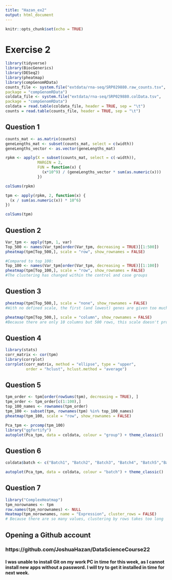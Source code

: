 ---
title: "Hazan_ex2"
output: html_document
---

```{r setup, include=FALSE}
knitr::opts_chunk$set(echo = TRUE)
```

# Exercise 2

```{r loading the datasets}
library(tidyverse)
library(BiocGenerics)
library(DESeq2)
library(pheatmap)
library(compGenomRData)
counts_file <- system.file("extdata/rna-seq/SRP029880.raw_counts.tsv",
package = "compGenomRData")
coldata_file <- system.file("extdata/rna-seq/SRP029880.colData.tsv",
package = "compGenomRData")
coldata = read.table(coldata_file, header = TRUE, sep = "\t")
counts = read.table(counts_file, header = TRUE, sep = "\t")
```

## Question 1
```{r}
counts_mat <- as.matrix(counts)
geneLengths_mat <- subset(counts_mat, select = c(width))
geneLengths_vector <- as.vector(geneLengths_mat)

rpkm <- apply(X = subset(counts_mat, select = c(-width)),
              MARGIN = 2,
              FUN = function(x) {
                (x*10^9) / (geneLengths_vector * sum(as.numeric(x)))
              })

colSums(rpkm)

tpm <- apply(rpkm, 2, function(x) {
  (x / sum(as.numeric(x)) * 10^6)
})

colSums(tpm)
```

## Question 2
```{r}
Var_tpm <- apply(tpm, 1, var)
Top_500 <- names(Var_tpm[order(Var_tpm, decreasing = TRUE)][1:500])
pheatmap(tpm[Top_500,], scale = "row", show_rownames = FALSE)

#Compared to top 100:
Top_100 <- names(Var_tpm[order(Var_tpm, decreasing = TRUE)][1:100])
pheatmap(tpm[Top_100,], scale = "row", show_rownames = FALSE)
#The clustering has changed within the control and case groups
```

## Question 3
```{r}
pheatmap(tpm[Top_500,], scale = "none", show_rownames = FALSE)
#With no defined scale, the first (and lowest) genes are given too much space

pheatmap(tpm[Top_500,], scale = "column", show_rownames = FALSE)
#Because there are only 10 columns but 500 rows, this scale doesn't properly show us the rows
```

## Question 4
```{r}
library(stats)
corr_matrix <- cor(tpm)
library(corrplot)
corrplot(corr_matrix, method = "ellipse", type = "upper", 
         order = "hclust", hclust.method = "average")
```

## Question 5
```{r}
tpm_order <- tpm[order(rowSums(tpm), decreasing = TRUE), ]
tpm_order <- tpm_order[c(1:100),]
top_100_names <- rownames(tpm_order)
tpm_100 <- subset(tpm, rownames(tpm) %in% top_100_names)
pheatmap(tpm_100, scale = "row", show_rownames = FALSE)

Pca_tpm <- prcomp(tpm_100)
library("ggfortify")
autoplot(Pca_tpm, data = coldata, colour = "group") + theme_classic()
```

## Question 6
```{r}
coldata$batch <- c("Batch1", "Batch2", "Batch3", "Batch4", "Batch5","Batch1", "Batch2", "Batch3", "Batch4", "Batch5")

autoplot(Pca_tpm, data = coldata, colour = "batch") + theme_classic()
```

## Question 7
```{r}
library("ComplexHeatmap")
tpm_norownames <- tpm
row.names(tpm_norownames) <- NULL
Heatmap(tpm_norownames, name = "Expression", cluster_rows = FALSE)
# Because there are so many values, clustering by rows takes too long
```

## Opening a Github account
### https://github.com/JoshuaHazan/DataScienceCourse22
#### I was unable to install Git on my work PC in time for this week, as I cannot install new apps without a password. I will try to get it installed in time for next week.




